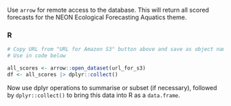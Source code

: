 Use `arrow` for remote access to the database. This will return all scored forecasts for the NEON Ecological Forecasting Aquatics theme.

### R

```r
# Copy URL from "URL for Amazon S3" button above and save as object named "url_for_s3" 
# Use in code below

all_scores <- arrow::open_dataset(url_for_s3)
df <- all_scores |> dplyr::collect()

```

Now use dplyr operations to summarise or subset (if necessary), followed by `dplyr::collect()` to bring this data into R as a `data.frame`.

